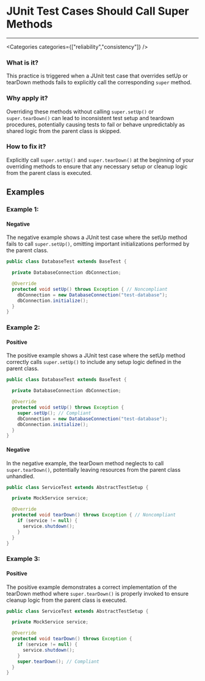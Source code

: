 

# JUnit Test Cases Should Call Super Methods

<Severity severity={SeverityLevels.HIGH} />

---

<Categories categories={["reliability","consistency"]} />

### What is it?
This practice is triggered when a JUnit test case that overrides setUp or tearDown methods fails to explicitly call the corresponding `super` method.

### Why apply it?
Overriding these methods without calling `super.setUp()` or `super.tearDown()` can lead to inconsistent test setup and teardown procedures, potentially causing tests to fail or behave unpredictably as shared logic from the parent class is skipped.

### How to fix it?
Explicitly call `super.setUp()` and `super.tearDown()` at the beginning of your overriding methods to ensure that any necessary setup or cleanup logic from the parent class is executed.

## Examples

### Example 1:

<!-- #example -->

#### Negative

<!-- #example_negative_description -->
The negative example shows a JUnit test case where the setUp method fails to call `super.setUp()`, omitting important initializations performed by the parent class.

<!-- #example_negative_code -->
```java
public class DatabaseTest extends BaseTest {

  private DatabaseConnection dbConnection;

  @Override
  protected void setUp() throws Exception { // Noncompliant
    dbConnection = new DatabaseConnection("test-database");
    dbConnection.initialize();
  }
}
```

### Example 2:

<!-- #example -->

#### Positive

<!-- #example_positive_description -->
The positive example shows a JUnit test case where the setUp method correctly calls `super.setUp()` to include any setup logic defined in the parent class.

<!-- #example_positive_code -->
```java
public class DatabaseTest extends BaseTest {

  private DatabaseConnection dbConnection;

  @Override
  protected void setUp() throws Exception {
    super.setUp(); // Compliant
    dbConnection = new DatabaseConnection("test-database");
    dbConnection.initialize();
  }
}
```

#### Negative

<!-- #example_negative_description -->
In the negative example, the tearDown method neglects to call `super.tearDown()`, potentially leaving resources from the parent class unhandled.

<!-- #example_negative_code -->
```java
public class ServiceTest extends AbstractTestSetup {

  private MockService service;

  @Override
  protected void tearDown() throws Exception { // Noncompliant
    if (service != null) {
      service.shutdown();
    }
  }
}
```

### Example 3:

<!-- #example -->

#### Positive

<!-- #example_positive_description -->
The positive example demonstrates a correct implementation of the tearDown method where `super.tearDown()` is properly invoked to ensure cleanup logic from the parent class is executed.

<!-- #example_positive_code -->
```java
public class ServiceTest extends AbstractTestSetup {

  private MockService service;

  @Override
  protected void tearDown() throws Exception {
    if (service != null) {
      service.shutdown();
    }
    super.tearDown(); // Compliant
  }
}
```